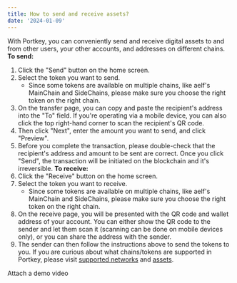 ```yaml
---
title: How to send and receive assets?
date: '2024-01-09'
---
```


With Portkey, you can conveniently send and receive digital assets to and from other users, your other accounts, and addresses on different chains.
**To send:**

1. Click the "Send" button on the home screen.
2. Select the token you want to send.
   * Since some tokens are available on multiple chains, like aelf's MainChain and SideChains, please make sure you choose the right token on the right chain.
3. On the transfer page, you can copy and paste the recipient's address into the "To" field. If you're operating via a mobile device, you can also click the top right-hand corner to scan the recipient's QR code.
4. Then click "Next", enter the amount you want to send, and click "Preview".
5. Before you complete the transaction, please double-check that the recipient's address and amount to be sent are correct. Once you click "Send", the transaction will be initiated on the blockchain and it's irreversible.
   **To receive:**
6. Click the "Receive" button on the home screen.
7. Select the token you want to receive.
   * Since some tokens are available on multiple chains, like aelf's MainChain and SideChains, please make sure you choose the right token on the right chain.
8. On the receive page, you will be presented with the QR code and wallet address of your account. You can either show the QR code to the sender and let them scan it (scanning can be done on mobile devices only), or you can share the address with the sender.
9. The sender can then follow the instructions above to send the tokens to you.
   If you are curious about what chains/tokens are supported in Portkey, please visit <u>supported networks</u> and <u>assets</u>.

Attach a demo video
